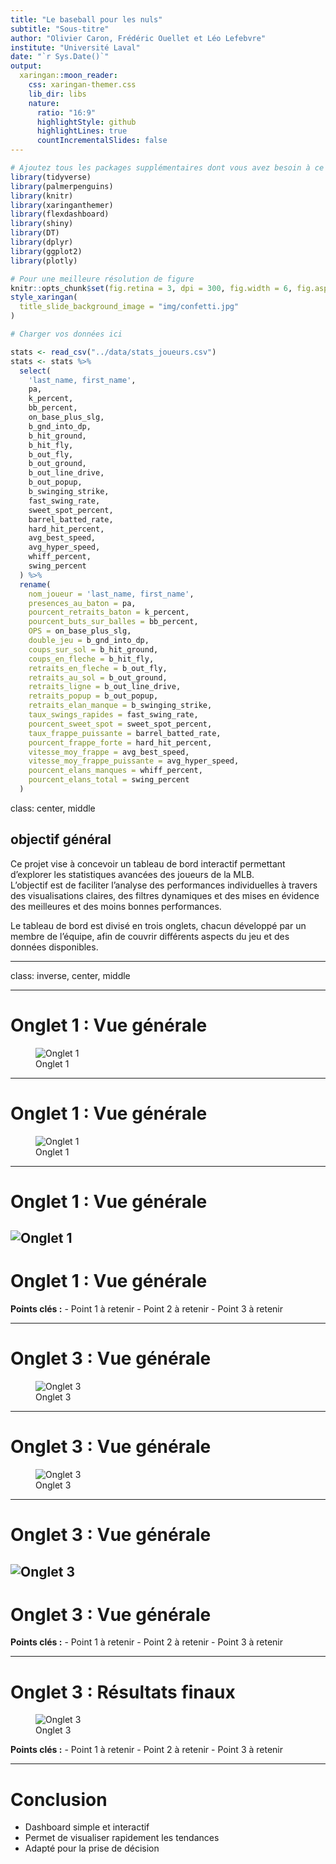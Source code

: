 ---
title: "Le baseball pour les nuls"
subtitle: "Sous-titre"
author: "Olivier Caron, Frédéric Ouellet et Léo Lefebvre"
institute: "Université Laval"
date: "`r Sys.Date()`"
output:
  xaringan::moon_reader:
    css: xaringan-themer.css
    lib_dir: libs
    nature:
      ratio: "16:9"
      highlightStyle: github
      highlightLines: true
      countIncrementalSlides: false
---

```{r load-packages, include = FALSE}
# Ajoutez tous les packages supplémentaires dont vous avez besoin à ce chunk
library(tidyverse)
library(palmerpenguins)
library(knitr)
library(xaringanthemer)
library(flexdashboard)
library(shiny)
library(DT)
library(dplyr)
library(ggplot2)
library(plotly)
```

```{r setup, include=FALSE}
# Pour une meilleure résolution de figure
knitr::opts_chunk$set(fig.retina = 3, dpi = 300, fig.width = 6, fig.asp = 0.618, out.width = "80%", warning = FALSE, message = FALSE)
style_xaringan(
  title_slide_background_image = "img/confetti.jpg"
)
```

```{r load-data, include=FALSE}
# Charger vos données ici

stats <- read_csv("../data/stats_joueurs.csv")
stats <- stats %>%
  select(
    'last_name, first_name',
    pa,
    k_percent,
    bb_percent,
    on_base_plus_slg,
    b_gnd_into_dp,
    b_hit_ground,
    b_hit_fly,
    b_out_fly,
    b_out_ground,
    b_out_line_drive,
    b_out_popup,
    b_swinging_strike,
    fast_swing_rate,
    sweet_spot_percent,
    barrel_batted_rate,
    hard_hit_percent,
    avg_best_speed,
    avg_hyper_speed,
    whiff_percent,
    swing_percent
  ) %>%
  rename(
    nom_joueur = 'last_name, first_name',
    presences_au_baton = pa,
    pourcent_retraits_baton = k_percent,
    pourcent_buts_sur_balles = bb_percent,
    OPS = on_base_plus_slg,
    double_jeu = b_gnd_into_dp,
    coups_sur_sol = b_hit_ground,
    coups_en_fleche = b_hit_fly,
    retraits_en_fleche = b_out_fly,
    retraits_au_sol = b_out_ground,
    retraits_ligne = b_out_line_drive,
    retraits_popup = b_out_popup,
    retraits_elan_manque = b_swinging_strike,
    taux_swings_rapides = fast_swing_rate,
    pourcent_sweet_spot = sweet_spot_percent,
    taux_frappe_puissante = barrel_batted_rate,
    pourcent_frappe_forte = hard_hit_percent,
    vitesse_moy_frappe = avg_best_speed,
    vitesse_moy_frappe_puissante = avg_hyper_speed,
    pourcent_elans_manques = whiff_percent,
    pourcent_elans_total = swing_percent
  )
```



class: center, middle

## objectif général 

Ce projet vise à concevoir un tableau de bord interactif permettant d’explorer les statistiques avancées des joueurs de la MLB.  
L’objectif est de faciliter l’analyse des performances individuelles à travers des visualisations claires, des filtres dynamiques et des mises en évidence des meilleures et des moins bonnes performances.

Le tableau de bord est divisé en trois onglets, chacun développé par un membre de l’équipe, afin de couvrir différents aspects du jeu et des données disponibles.

---

class: inverse, center, middle

---

# Onglet 1 : Vue générale

![Onglet 1](img/image1_onglet1.png)

---

# Onglet 1 : Vue générale

![Onglet 1](img/image2_onglet1.png)

---

# Onglet 1 : Vue générale

![Onglet 1](img/image3_onglet1.png)
---

# Onglet 1 : Vue générale


**Points clés :**
- Point 1 à retenir
- Point 2 à retenir
- Point 3 à retenir

---

# Onglet 3 : Vue générale

![Onglet 3](img/image1_onglet2.png)

---

# Onglet 3 : Vue générale

![Onglet 3](img/image2_onglet2.png)

---

# Onglet 3 : Vue générale

![Onglet 3](img/image3_onglet2.png)
---

# Onglet 3 : Vue générale


**Points clés :**
- Point 1 à retenir
- Point 2 à retenir
- Point 3 à retenir

---

# Onglet 3 : Résultats finaux

![Onglet 3](chemin/vers/onglet3.png)

**Points clés :**
- Point 1 à retenir
- Point 2 à retenir
- Point 3 à retenir

---

# Conclusion

- Dashboard simple et interactif
- Permet de visualiser rapidement les tendances
- Adapté pour la prise de décision